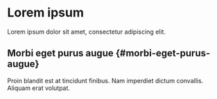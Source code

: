 # Lorem ipsum

Lorem ipsum dolor sit amet, consectetur adipiscing elit.

## Morbi eget purus augue {#morbi-eget-purus-augue}

Proin blandit est at tincidunt finibus. Nam imperdiet dictum convallis. Aliquam erat volutpat.
